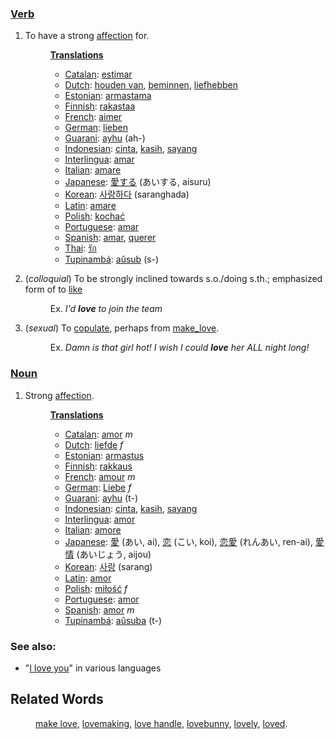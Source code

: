 ===[[Verb]]===
#To have a strong [[affection]] for.
#:'''[[Translation]]s'''
#:*[[Catalan]]: [[estimar]]
#:*[[Dutch]]: [[houden van]], [[beminnen]], [[liefhebben]]
#:*[[Estonian]]: [[armastama]]
#:*[[Finnish]]: [[rakastaa]]
#:*[[French]]: [[aimer]]
#:*[[German]]: [[lieben]]
#:*[[Guarani]]: [[ayhu]] (ah-)
#:*[[Indonesian]]: [[cinta]], [[kasih]], [[sayang]]
#:*[[Interlingua]]: [[amar]]
#:*[[Italian]]: [[amare]]
#:*[[Japanese]]: [[愛する]] (あいする, aisuru)
#:*[[Korean]]: [[사랑하다]] (saranghada)
#:*[[Latin]]: [[amare]]
#:*[[Polish]]: [[kochać]]
#:*[[Portuguese]]: [[amar]]
#:*[[Spanish]]: [[amar]], [[querer]]
#:*[[Thai]]: [[รัก]]
#:*[[Tupinambá]]: [[aûsub]] (s-)
# (''colloquial'') To be strongly inclined towards s.o./doing s.th.; emphasized form of to [[like]]
#:Ex. ''I'd '''love''' to join the team''
# (''sexual'') To [[copulate]], perhaps from [[make_love]].
#:Ex. ''Damn is that girl hot!  I wish I could '''love''' her ALL night long!''

===[[Noun]]===
#Strong [[affection]].
#:'''[[Translation]]s'''
#:*[[Catalan]]: [[amor]] ''m''
#:*[[Dutch]]: [[liefde]] ''f''
#:*[[Estonian]]: [[armastus]]
#:*[[Finnish]]: [[rakkaus]]
#:*[[French]]: [[amour]] ''m''
#:*[[German]]: [[Liebe]] ''f''
#:*[[Guarani]]: [[ayhu]] (t-)
#:*[[Indonesian]]: [[cinta]], [[kasih]], [[sayang]]
#:*[[Interlingua]]: [[amor]]
#:*[[Italian]]: [[amore]]
#:*[[Japanese]]: [[愛]] (あい, ai), [[恋]] (こい, koi), [[恋愛]] (れんあい, ren-ai), [[愛情]] (あいじょう, aijou)
#:*[[Korean]]: [[사랑]] (sarang)
#:*[[Latin]]: [[amor]]
#:*[[Polish]]: [[miłość]] ''f''
#:*[[Portuguese]]: [[amor]]
#:*[[Spanish]]: [[amor]] ''m''
#:*[[Tupinambá]]: [[aûsuba]] (t-)
=== See also: ===
* "[[I love you]]" in various languages

==Related Words==
:[[make love]], [[lovemaking]], [[love handle]], [[lovebunny]], [[lovely]], [[loved]].